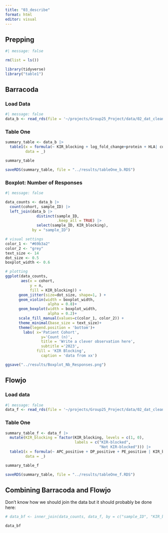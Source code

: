 ```yaml
---
title: "03_describe"
format: html
editor: visual
---
```


## Prepping

```r
#| message: false

rm(list = ls())

library(tidyverse)
library("table1")
```

## Barracoda

### Load Data

```r
#| message: false
data_b <- read_rds(file = '~/projects/Group25_Project/data/02_dat_clean_barracoda.RDS')
```

### Table One

```r

summary_table <- data_b |>
  table1(x = formula(~ KIR_blocking + log_fold_change+protein + HLA| cohort),
         data = _)

summary_table

saveRDS(summary_table, file = "../results/tableOne_b.RDS")
```

### Boxplot: Number of Responses

```r
#| message: false

data_counts <- data_b |>
  count(cohort, sample_ID) |>
  left_join(data_b |> 
              distinct(sample_ID,
                       .keep_all = TRUE) |>
              select(sample_ID, KIR_blocking), 
            by = "sample_ID")

# visual settings
color_1 <- "#69b3a2"
color_2 <- "grey"
text_size <- 14
dot_size <- 0.5
boxplot_width <- 0.6

# plotting
ggplot(data_counts, 
       aes(x = cohort, 
           y = n, 
           fill = KIR_blocking)) + 
      geom_jitter(size=dot_size, shape=1, ) +
      geom_violin(width = boxplot_width,
                   alpha = 0.8)+
      geom_boxplot(width = boxplot_width,
                   alpha = 0.2)+
      scale_fill_manual(values=c(color_1, color_2)) +
      theme_minimal(base_size = text_size)+
      theme(legend.position = 'bottom')+
    	labs( x='Patient Cohort',
        		y='Count (n)',
        		title = 'Write a clever observation here',
        		subtitle ='2023',
        	  fill = 'KIR Blocking',
        		caption = 'data from xx')

ggsave("../results/Boxplot_Nb_Responses.png")
```

## Flowjo

### Load data

```r
#| message: false
data_f <- read_rds(file = '~/projects/Group25_Project/data/02_dat_clean_flowjo.RDS')
```

### Table One

```r

summary_table_f <- data_f |>
  mutate(KIR_blocking = factor(KIR_blocking, levels = c(1, 0),
                               labels = c("KIR-blocked",
                                          "Not KIR-blocked"))) |>
  table1(x = formula(~ APC_positive + DP_positive + PE_positive | KIR_blocking),
         data = _)

summary_table_f

saveRDS(summary_table, file = "../results/tableOne_f.RDS")
```

## **Combining Barracoda and Flowjo**

Don't know how we should join the data but it should probably be done here:

```r

# data_bf <- inner_join(data_counts, data_f, by = c("sample_ID", "KIR_blocking"))

data_bf
```
